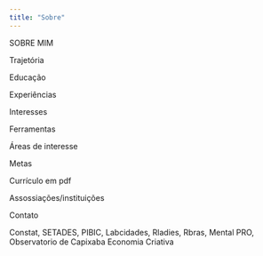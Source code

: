 ```yaml
---
title: "Sobre"
---
```


SOBRE MIM

Trajetória

Educação

Experiências

Interesses

Ferramentas

Áreas de interesse

Metas

Currículo em pdf

Assossiações/instituições

Contato

Constat, SETADES, PIBIC, Labcidades, Rladies, Rbras, Mental PRO, Observatorio de Capixaba Economia Criativa
